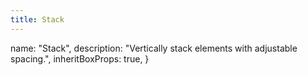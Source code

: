 ```yaml
---
title: Stack
---
```




  name: "Stack",
  description: "Vertically stack elements with adjustable spacing.",
  inheritBoxProps: true,
}

<Showcase playroomPath="#?code=N4Igxg9gJgpiBcIA8BlALgQzAawAQGcAHLGAXgB0R8BbDAGzsoD5yA7XXJABTpIAsIdWACdcfGAEsA5nzSlgAJgAsAX1wB6Fu049+gkWMky5i1Rq0duvMDAFCYo8dNnzlazW0u6bdg0+OuZh6sSOroWNhaIAA0IADuElBofPgIANoAzADsAKzRWQBsABzRAIwADMoAuipAA">
  <Stack space="small">
    <Placeholder height={40} />
    <Placeholder height={40} />
    <Placeholder height={40} />
    <Placeholder height={40} />
  </Stack>
</Showcase>

